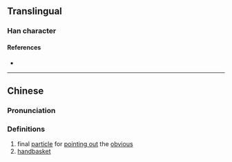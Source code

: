 {{character info/new}}
==Translingual==

===Han character===
{{Han char|rn=30|rad=口|as=25|sn=28|four=|canj=RHWG|ids=⿰口籮}}

====References====
* {{Han ref|kx=0216.131|hdz=10710.061|uh=56D6|ud=22230}}

----

==Chinese==
{{zh-forms}}

===Pronunciation===
{{zh-pron
|m=籮
|m-s=
|dg=
|c=lo1
|c-t=
|g=
|h=pfs=
|j=
|mb=
|md=
|mn=
|mn-t=
|w=
|x=
|mc=y
|oc=y
|cat=
}}

===Definitions===
{{zh-hanzi}}

# final [[particle]] for [[pointing out]] the [[obvious]]
# [[handbasket]]